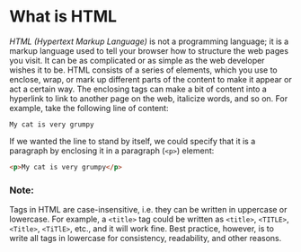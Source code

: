 # What is HTML
*HTML (Hypertext Markup Language)* is not a programming language; it is a markup language used to tell your browser how to structure the web pages you visit. It can be as complicated or as simple as the web developer wishes it to be. HTML consists of a series of elements, which you use to enclose, wrap, or mark up different parts of the content to make it appear or act a certain way. The enclosing tags can make a bit of content into a hyperlink to link to another page on the web, italicize words, and so on.  For example, take the following line of content:

```
My cat is very grumpy
```

If we wanted the line to stand by itself, we could specify that it is a paragraph by enclosing it in a paragraph  (`<p>`) element:

```html
<p>My cat is very grumpy</p>
```

### Note: 
Tags in HTML are case-insensitive, i.e. they can be written in uppercase or lowercase. For example, a `<title>` tag could be written as `<title>`, `<TITLE>`, `<Title>`, `<TiTlE>`, etc., and it will work fine. Best practice, however, is to write all tags in lowercase for consistency, readability, and other reasons.

